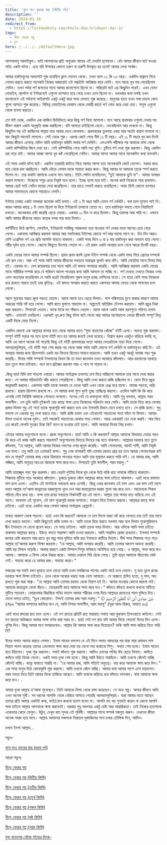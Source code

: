 ```yaml
---
title: 'খুলে দাও হৃদয়ের দ্বার (দ্বিতীয় পর্ব)'
description: ''
date: 2019-01-16
redirect_from:
  - https://lostmodesty.com/khule-dao-hridoyer-dar-2/
tags:
  - নীড়ে ফেরার গল্প
  - ব্লগ
hero: /../../../defaultHero.jpg
---
```


আসসালামু আলাইকুম। ভাই আপনাদের প্রতি অনুরোধ আমার এই লেখাটা ছাপাবেন। এটা আমার জীবনে ঘটে যাওয়া সত্যি একটা ঘটনা। এতে যদি উম্মাহর কোনো তরুণ বা তরুণী উপকৃত হয় তবেই আমার লেখা সার্থক।

আমার হস্তমৈথুনের অভ্যাসটা শুরু হয়েছিল ক্লাস সেভেন থেকে। তখন বয়স ১২ কি ১৩ বছর। একদিন বাথ্রুমে গিয়ে গোসল করতে করতে অনেকটা নিজের অজান্তেই এই পদ্ধতিটা আবিষ্কার করে ফেলি। মনে আছে খুব ভয় পেয়েছিলাম সেদিন। তখন পর্যন্ত পর্ণ জগতের সাথে আমার জানাশোনা ছিলো না। পরিচয়টা ঘটে এর কিছুদিন পরেই। এখন যেমন মোবাইল, ল্যাপটপ বা ইন্টারনেটে এগুলো ডাল্ভাত হয়ে গেছে তখন এমন ছিলো না। যখনকার কথা বলছি তখন বাংলাদেশে এই সর্বনাশা ভাইরাসটা একটু একটু করে পাখা মেলতে শুরু করেছে। মানুষের হাতে তখন সস্তা চায়না ফোন গুলো আসতে শুরু করেছে। বিভিন্ন মোবাইলের দোকান থেকে মেমরী কার্ডে পর্ণ লোড করে নেয়া যেত। মানুষ এগুলো থেকে ব্যবসা করতো।

তো যাই হোক, একদিন এক কাজিন ডিভিডিতে করে কিছু পর্ণ নিয়ে আসলো। মনে আছে প্রথমবার ওগুলো দেখার পর ভীষণ খারাপ একটা অনুভূতি কাজ করছিলো। বমি আসতে চাইছিলো যেনো। ভেবেছিলাম আর দেখবো না। কিন্তু কিছুদিন পর ওই কাজিনের পাল্লায় পরে আবার দেখে ফেললাম। প্রথমবারের তুলনায় এবার আর অতটা খারাপ লাগলো না। বরং কিছুটা ভালোই লাগলো। সেই থেকে শুরু। এরপর কেটে গেছে দীর্ঘ ১১ টি বছর। এই ১১ টি বছরে খুব কম দিনই আমার জীবনে এসেছে যেদিন আমি হস্তমৈথুন করিনি অথবা পর্ণ দেখিনি। এসএসসি পরীক্ষার পর আমাকে বাসা থেকে একটা কম্পিউটার কিনে দেয়া হয়। সেই কম্পিউটার পেয়ে আমি মহা খুশি। চুটিয়ে পর্ণ দেখা শুরু করলাম। কিন্তু একদিন ধরা পড়ে যাই। আমার আব্বা আম্মা খুব কষ্ট পেয়েছিলো সেদিন। আমার আম্মা আমার সাথে অনেকদিন কথা বলেননি।

এই সময় একটা ঘটনা ঘটে। একদিন তরকারি কাটতে গিয়ে আমার আম্মা হাত অনেকখানি কেটে ফেলেন। দরদর করে হাত থেকে রক্ত ঝরছিলো। আমি দৌড়ে গেলাম মাকে সাহায্য করার জন্য। কিন্তু আমার মা আমাকে তাকে স্পর্শ করতে দিলেন না। তার কথাটা আমাকে এখনো মনে আছে। তিনি সেদিন বলেছিলেন, “তুই আমাকে ছুবি না”। আমার অসম্ভব খারাপ লাগলো। নিজেকে পশুর চেয়ে নিকৃষ্ট মনে হলো। ইচ্ছে হলো মরে যাই। অনেক কষ্টে নিজেকে শান্ত রাখলাম। আমার ছোট ভাই সেদিন মায়ের সেবা করেছিলো। তার হাতে সেলাই করতে হয়েছিলো। অথচ তিনি কোনো ব্যাপারে আমার সামান্যতম কোনো সাহায্যও নেননি।

ইন্টারে ঢাকায় একটা নামকরা কলেজে ভর্তি হলাম। এই ২ টা বছর আমি তেমন পর্ণ দেখিনি। বলা চলে সুযোগ পাই নি। কারন আমার কাছে ১ টা ফোন ছিলো যা দিয়ে ইন্টারনেট চালানো যেতো না। তবে হস্তমৈথুন বলতে গেলে নিয়মিতই চলতো। অনেকবার চেষ্টা করেছি ছেড়ে দেয়ার। একবার ১১ দিন না করে ছিলাম। কিন্তু তারপর আর পারি না। এভাবে আমি আমার জীবনের আরও কয়েক বসন্ত পার করে দিলাম। .

ভার্সিটিতে উঠে ল্যাপ্টপ, মোবাইল, ইন্টারনেট সবকিছু সহজলভ্য হয়ে যাওয়ায় পর্ণ দেখার মাত্রা আগের চেয়ে বেড়ে গেলো। একসময় আবিষ্কার করলাম আমার আর সফটকোর টাইপের কোনো পর্ণ আর ভালো লাগে না। দিন দিন আরও বেশি এগ্রেসিভ পর্ণ এর প্রতি আসক্তি বাড়তে থাকলো। একটা সময় দিনে ৩ বা ৪ বার হস্তমৈথুন করা অভ্যাস হয়ে গেলো। শরীর দূর্বল হয়ে গেলো। কোনো কিছুতে উৎসাহ পেতাম না। এই রকম একটা অবস্থায় চলে গেলে আরো তিনটি বছর।

একটা মেয়ের সাথে আমার সম্পর্ক ছিলো। প্রথম প্রথম জাস্ট ফ্রেন্ড টাইপ সম্পর্ক থেকে একটা সময় গিয়ে প্রেমের সম্পর্কে এটা রূপ নেয়। আর এই সময় আমি আমার জীবনের সবচেয়ে মারাত্নক ভুলটা করে বসি। আমি মেয়েটার সাথে যিনায় লিপ্ত হই। একবার না। বেশ কয়েকবার তার সাথে আমি এই জঘন্য পাপাচার করেছি। আমি আবিষ্কার করলাম একটা মেয়ের সাথে শারীরিক সম্পর্ক করে যে পরিমাণ আনন্দ পাওয়ার কথা আমি আসলে তা পাচ্ছি না। পর্ণ দেখতে দেখতে নিজের ওপর এমন অত্যাচার করেছিলাম যে আমি ধরেই নিয়েছিলাম পুরুষ মানুষ হচ্ছে মেশিনের মতো। সে যতো বেশি সময় নিজেকে ধরে রাখতে পারবে ততই তার কৃতিত্ব। এই জঘন্য অপরাধ করতে করতে একসময় আমার ভেতর থেকে পাপবোধ চলে গেলো।

আগে শুক্রবার অন্তত জুমা পড়তে যেতাম। আস্তে আস্তে তাও ছেড়ে দিলাম। পাপ পঙ্কিলতায় ডুবে থাকার কারণে আমার অন্তরের শান্তি নষ্ট হয়ে গেলো। আমি রাতে ঘুমাতে পারতাম না। অল্পতেই অতিরিক্ত টেনশন করতাম। আমি প্রচুর টাকা খরচ করতাম। সিগারেট খেতাম। মাঝে মাঝে মদ গাঁজাও খেতাম। আস্তে আস্তে একটা আস্ত নরপশুতে পরিণত হলাম আমি। এভাবেই চলছিলো। এরপরই খুব দ্রুত কিছু ঘটনা ঘটে গেলো আর আমার অগোছালো নোংরা জীবনটা সম্পূর্ণ ভিন্ন একটি দিকে মোড় নিলো।

একদিন কোনো এক আল্লাহর বান্দার হাত থেকে আমার হাতে “মুক্ত বাতাসের খোঁজে” বইটি এলো। পড়তে শুরু করলাম। সম্পূর্ণ বইটি পড়ার পর মনে হলো বইটি মনে হয় আমার জন্যই লেখা হয়েছে। বিশ্বাস করুন একটুও বাড়িয়ে বলছি না, আমি এর আগে অনেক বই পড়েছি কিন্তু এই বইটি প্রথমবারের মতো আমার ভেতরটাকে নাড়া দিয়ে গেলো। আলহামদুলিল্লাহ, এই বইটি পড়া শেষ করার পর থেকে আজ পর্যন্ত আমি কোনো পর্ণ দেখিনি বা হস্তমৈথুনও করি নি। এই অবস্থায় আমার জন্য রিলেশনটা একটা বড় ফিতনা হিসেবে সামনে দাড়ালো। আমি তখন একটু আধটু নামাজ পড়া শুরু করেছি। যিনার শাস্তি সম্পর্কে ইসলামের বিধান কি তা যখন জানলাম তখন অঝোরে কাঁদলাম। আর-রহমানের দরবারে হাত তুলে ক্ষমা চাইলাম। মনে মনে প্রতিজ্ঞা করলাম আর এ পথে পা পাড়াব না।

.কিন্তু হায়! বিধি বাম সাধলো এবারো। আমার গার্লফ্রেন্ড ক্রমাগত চাপ দিয়ে যাচ্ছিলো আমাকে তার সাথে দেখা করার জন্য। সে আমার পরিবর্তনটা আঁচ করতে পেরেছিলো। কিন্তু আমি দেখা করতে রাজি হচ্ছিলাম না। ফোন দিয়ে প্রচুর কান্নাকাটি করলো। একসময় আমি তাকে বললাম যে দেখো আমি এখন থেকে চেঞ্জ হয়ে যাবো। নামাজ পড়বো, দাড়ি রাখবো। হারাম রিলেশন রাখবো না। সে আমার কথা শুনে খুবই তুচ্ছ তাচ্ছিল্য করলো। এতদিন আমি কি কি করে এসেছি সেই ফিরিস্তি আমাকে শোনাতে লাগলো। সন্দেহ নেই যে কথাগুলো সত্যি। আমি শুধু বললাম, আল্লাহ পরম ক্ষমাশীল। চল তুমি আমি দুইজনই তার কাছে ক্ষমা চেয়ে নিজেদের পরিবর্তন করে ফেলি। আমি তাকে বিয়ে করে ফেলার প্রস্তাব দিলাম শুধু এই শর্তে তাকে পুরোপুরি পর্দা করতে হবে এবং ইসলামি বিধান মেনে চলতে হবে। সে রাজি হলো। শুধু বললো সে একবার শুধু দেখা করতে চায়। আমি রাজি হলাম এবং এইখানেই শয়তানের পাতা ফাঁদে পা দিলাম। আমার ঈমান তখনো অনেক দুর্বল। তাই সহজেই শয়তানের ধোকায় পড়ে গেলাম। আরে একবারই তো দেখা করবি। আর বিয়ে তো করেই ফেলবি সুতরাং চিন্তা কি? ফলে যা হওয়ার তাই হলো। আমি আবারো যিনায় লিপ্ত হলাম।

এইবার আমার অনুশোচনা হলো। প্রচন্ড অনুশোচনা। হায়! আমি এ কি করলাম? আল্লাহ আমাকে হিদায়াত দেয়ার পরও কি করে এই কাজ আমি করতে পারলাম? অনুশোচনায় ভিতরে ভিতরে দগ্ধ হতে থাকলাম। আল্লাহর দরবারে হাত তুলে কাঁদলাম, “হে আল্লাহ, আমি আমার নিজের নফসের ওপর জুলুম করেছি। আমি গোনাহগার, আমই পাপী, আমি নিকৃষ্ট এক বান্দা। তবু আমি তো তোমারই বান্দা। শুধু নেক বান্দারাই যদি তোমার রহমত প্রাপ্ত হয় তবে আমরা গোনাহগাররা কই যাব হে মাবুদ? তোমার কাছ থেকে হিদায়াত পাওয়ার পরেও আমি তার মূল্যায়ন করতে পারি নাই। হে আমার রব্ব, আমি লজ্জিত, আমি অনুতপ্ত অতএব আমাকে ক্ষমা করে দাও। নিশচয়ই তুমি ক্ষমশীল, পরম দয়ালু।“

আমি তাহাজ্জুদ পড়া শুরু করলাম। রাত দেড়টা দুইটার দিকে ঘুম থেকে উঠে বাকি রাত নামাজে দাঁড়িয়ে থাকতাম। সিজদায় লুটিয়ে পড়ে অঝোরে কাঁদতাম। ডুকরে ডুকরে কেঁদে আল্লাহর কাছে ক্ষমা চাইতে থাকলাম। এরই মধ্যে রমাদান মাস চলে এলো। এতদিন এই মাসটাকে অবহেলা করে এসেছি। কিন্তু এবার জানলাম এই মাস এমন এক মাস যেই মাসে মহান আল্লাহ তা’আলা জান্নাতের দরজাগুলো খুলে দেন আর জাহান্নামের দরজা গুলো বন্ধ করে দেন। শয়তানকে শিকল পড়িয়ে বেঁধে রাখা হয়। বান্দা তার রবের সবচেয়ে নিকটবর্তী হয় এই মাসে। আল্লাহ তার ক্ষমার হাত বাড়িয়ে দেন এই মাসে। ভাবলাম এই সুযোগ, এই মাস পুরোপুরি কাজে লাগাবো। মনপ্রাণ দিয়ে ইবাদত করবো। আল্লাহর কাছে ক্ষমা চাইবো। এরই মধ্যে একদিন খবর পেলাম আমার গার্লফ্রেন্ড প্রেগ্ন্যান্ট।

মাথায় আকাশ ভেঙ্গে পড়লো। হায়! এখন কি করবো? আমাকে সে চাপ দিলো বাচ্চা নষ্ট করে ফেলতে চায় তাই তার সাথে দেখা করতে বললো। আমি কিছুতেই রাজি হলাম না। আমি তাকে বিয়ে করতে বললাম আর বলে দিলাম পুরোপুরিভাবে দ্বীন ইসলামে সে যেনো প্রবেশ করে। সে সময় চাইলো। আমি তাকে সময় দিলাম। আর ওদিকে আমি ক্ষমা চাইতে থাকলাম আল্লাহর কাছে। উঠতে বসতে সারাক্ষণ আমি তওবা করতাম। আমি সারাদিন রোজা রাখতাম। ইসলাম সম্পর্কে জানার চেষ্টা করতাম আর রাতে খুব অল্প সময় ঘুমিয়ে বাকি রাত ইবাদতে কাটিয়ে দিতাম। দীর্ঘ সময় সিজদায় পড়ে পড়ে আল্লাহ তা’আলার করুণা ভিক্ষা করতাম। “হে আল্লাহ, আমি অপরাধ করেছি। আমি তোমার আদেশ অমান্য করেছি। আমি বড় বিপদে পড়েছি। আমার কারণে একটা নিষ্পাপ শিশুর ভবিষ্যত অনিশ্চিত হয়ে গেছে। ও আল্লাহ, ক্ষমা করে দাও আমায়। আমাকে এ বিপদ থেকে উদ্ধার করো। আমার দেয়ালে পিঠ ঠেকে গেছে। তুমি ছাড়া আমাকে বাঁচানোর কেউ নেই। সাহায্য করো হে আমার রব্ব। সাহায্য করো।“

ফজরের পর সবাই যখন ঘুমাতে চলে যেতো আমি তখন মসজিদের পাশের একটা মাঠে চলে যেতাম। দু হাত তুলে রবের দরবারে ক্ষমা ভিক্ষা চাইতাম। চোখ থেকে অঝোর ধারায় অশ্রু নেমে আসতো। সে অশ্রুতে প্লাবিত হতো, দু গাল, সদ্য রাখতে শুরু করা শ্মশ্রু। “হে আল্লাহ আমি তোমার রহমত থেকে নিরাশ হই নি। আমার যাওয়ার কোনো জায়গা নাই। আমাকে জাহান্নাম থেকে বাঁচাও। মেহেরবানী করে আমাকে ক্ষমা করে দাও।“ কাঁদতে কাঁদতে কখনো কখনো মাটিতে লুটিয়ে পড়তাম। ভোরবেলার ঝিরঝিরে পবিত্র বাতাস আমার শরীরের ওপর দিয়ে আল্লাহর রহমতের পরশ বুলিয়ে দিত। যেনো বলতে চাইত, “দুঃখ কোরোনা। নিশ্চই তোমার রব্ব পরম দয়ালু।“ ۞ نَبِّئْ عِبَادِىٓ أَنِّىٓ أَنَا ٱلْغَفُورُ ٱلرَّحِيمُ ﴿٤٩﴾ “আমার বান্দাদের জানিয়ে দাও যে, আমি নিশ্চয় ক্ষমাশীল, পরম দয়ালু” (সূরা আল-হিজর, আয়াত ৪৯)

এরই মধ্যে ক্বদরের রাত চলে এলো। এই দশ রাতের প্রতিটি রাত সারারাত সলাত আর কুরআন তিলওয়াতে কাটলো। সেই দশ রাতের অভিজ্ঞতা আমার পক্ষে বর্ণনা করা সম্ভব না। হায়! সেই দশ রাত যদি আবার ফিরে পেতাম! ঈদের দিন এলো। খুশির দিন। কিন্তু আমার মনে অপরাধবোধ। আল্লাহ কি আমায় ক্ষমা করে দিয়েছেন? নাকি আমি ক্ষমা করিয়ে নিতে পারি নি?

ঈদের সলাত আদায় করতে গেলাম। ইমাম সাহেব বললেন যে এই দিনে সলাত আদায়ের পর যারা সারা রমাদান মাস সিয়াম পালন করেছে তাদের এমনভাবে ক্ষমা করে দেয়া হয় যেনো সদ্য জন্মানো শিশু। সলাত শেষ হলো। ইমাম সাহেব হাত উঠালেন। দুআ শুরু করলেন। সবাই কাঁদতে শুরু করলো। আমিও চোখের পানির বাঁধ ছেড়ে দিলাম। কাদঁতে কাদঁতে দাড়ি ভিজে গেলো। একটা সময় দুআ শেষ হলো। কিন্তু আমি উঠতে পারছিনা। আমি তখনো কেঁদেই যাচ্ছি কেঁদেই যাচ্ছি। কান্না থামাতে পারছি না। “হে আমার রব্ব, আমি সত্যিই অনুতপ্ত। দয়া করে আমাকে ক্ষমা করে দিন।” এক সময় মানুষ উঠে কোলাকুলি শুরু করলো। আমি তখনো কেঁদে যাচ্ছি। আমার বাবা আমার পাশে এসে দাড়ালেন। পরম মমতা নিয়ে তিনি আমার দিকে তাকিয়ে আছেন। আমি বাবাকে জড়িয়ে ধরে কাঁদতে লাগলাম। বাবা আমাকে ক্ষমা করে দাও। .

আমার দুআ আল্লাহ ত’আলা শুনেছেন। তিনি আমাকে বিপদ থেকে রক্ষা করেছেন। সে অন্য গল্প। আমার জীবনে আমি এখন অনেক সুখী। সব ধরনের আসক্তি থেকে বেরিয়ে আসতে পেরেছি আলহামদুলিল্লাহ। যারা আমার মতো আছেন তাদের প্রতি আমার একটাই কথা, ভাই/বোন কখনো হতাশ হবেন না। আপনি যত বড় গুনাহই করেন না কেনো আপনি ক্ষমা চাইলে আল্লাহ আপনাকে ক্ষমা করবেনই। দরকার শুধু আপনার একটু চেষ্টা আর আন্তরিকতা। তাই নিজের হতাশাকে একেবারে ঝেড়ে ফেলুন। উঠুন, দেখুন কত সুন্দর এই পৃথিবী। আল্লাহর সাথে সম্পর্ক মজবুত করুন। দেখবেন জীবন অনেক সহজ হয়ে যাবে। আল্লাহ আমাদের সকলকে সিরাতল মুস্তাকিমের পথে চলার তৌফিক দিন, আমিন।

চলবে ইনশা আল্লাহ...

পড়ুন-

[খুলে দাও হৃদয়ের দ্বার (প্রথব পর্ব)](https://lostmodesty.com/2019/01/%E0%A6%96%E0%A7%81%E0%A6%B2%E0%A7%87-%E0%A6%A6%E0%A6%BE%E0%A6%93-%E0%A6%B9%E0%A7%83%E0%A6%A6%E0%A7%9F%E0%A7%87%E0%A6%B0-%E0%A6%A6%E0%A7%8D%E0%A6%AC%E0%A6%BE%E0%A6%B0/)

আরো পড়ুনঃ

[নীড়ে ফেরার গল্প](https://cms.lostmodesty.com/2018/09/%E0%A6%A8%E0%A7%80%E0%A7%9C%E0%A7%87-%E0%A6%AB%E0%A7%87%E0%A6%B0%E0%A6%BE%E0%A6%B0-%E0%A6%97%E0%A6%B2%E0%A7%8D%E0%A6%AA/)

[নীড়ে ফেরার গল্প (দ্বিতীয় কিস্তি)](https://cms.lostmodesty.com/2018/09/%E0%A6%A8%E0%A7%80%E0%A7%9C%E0%A7%87-%E0%A6%AB%E0%A7%87%E0%A6%B0%E0%A6%BE%E0%A6%B0-%E0%A6%97%E0%A6%B2%E0%A7%8D%E0%A6%AA-%E0%A6%A6%E0%A7%8D%E0%A6%AC%E0%A6%BF%E0%A6%A4%E0%A7%80%E0%A7%9F-%E0%A6%95/)

[নীড়ে ফেরার গল্প (তৃতীয় কিস্তি)](https://cms.lostmodesty.com/2018/11/%E0%A6%A8%E0%A7%80%E0%A7%9C%E0%A7%87-%E0%A6%AB%E0%A7%87%E0%A6%B0%E0%A6%BE%E0%A6%B0-%E0%A6%97%E0%A6%B2%E0%A7%8D%E0%A6%AA-%E0%A6%A4%E0%A7%83%E0%A6%A4%E0%A7%80%E0%A7%9F-%E0%A6%95%E0%A6%BF%E0%A6%B8/)

[নীড়ে ফেরার গল্প (চতুর্থ কিস্তি)](https://cms.lostmodesty.com/2018/11/%E0%A6%A8%E0%A7%80%E0%A7%9C%E0%A7%87-%E0%A6%AB%E0%A7%87%E0%A6%B0%E0%A6%BE%E0%A6%B0-%E0%A6%97%E0%A6%B2%E0%A7%8D%E0%A6%AA-%E0%A6%9A%E0%A6%A4%E0%A7%81%E0%A6%B0%E0%A7%8D%E0%A6%A5-%E0%A6%95%E0%A6%BF/)

[নীড়ে ফেরার গল্প (পঞ্চম কিস্তি](https://cms.lostmodesty.com/2018/12/%E0%A6%A8%E0%A7%80%E0%A7%9C%E0%A7%87-%E0%A6%AB%E0%A7%87%E0%A6%B0%E0%A6%BE%E0%A6%B0-%E0%A6%97%E0%A6%B2%E0%A7%8D%E0%A6%AA-%E0%A6%AA%E0%A6%9E%E0%A7%8D%E0%A6%9A%E0%A6%AE-%E0%A6%95%E0%A6%BF%E0%A6%B8/))

[নীড়ে ফেরার গল্প (ষষ্ঠ কিস্তি)](https://cms.lostmodesty.com/2018/12/%E0%A6%A8%E0%A7%80%E0%A7%9C%E0%A7%87-%E0%A6%AB%E0%A7%87%E0%A6%B0%E0%A6%BE%E0%A6%B0-%E0%A6%97%E0%A6%B2%E0%A7%8D%E0%A6%AA-%E0%A6%B7%E0%A6%B7%E0%A7%8D%E0%A6%A0-%E0%A6%95%E0%A6%BF%E0%A6%B8%E0%A7%8D/)

[নীড়ে ফেরার গল্প (সপ্তম কিস্তি)](https://cms.lostmodesty.com/2018/12/%E0%A6%A8%E0%A7%80%E0%A7%9C%E0%A7%87-%E0%A6%AB%E0%A7%87%E0%A6%B0%E0%A6%BE%E0%A6%B0-%E0%A6%97%E0%A6%B2%E0%A7%8D%E0%A6%AA-%E0%A6%B8%E0%A6%AA%E0%A7%8D%E0%A6%A4%E0%A6%AE-%E0%A6%95%E0%A6%BF%E0%A6%B8/)

[মুক্ত বাতাসের খোঁজে বইয়ের লিংক-](http://www.mediafire.com/file/k74mjphvkz77ua7/%E0%A6%AE%E0%A7%81%E0%A6%95%E0%A7%8D%E0%A6%A4+%E0%A6%AC%E0%A6%BE%E0%A6%A4%E0%A6%BE%E0%A6%B8%E0%A7%87%E0%A6%B0+%E0%A6%96%E0%A7%8B%E0%A6%81%E0%A6%9C%E0%A7%87+.pdf)
